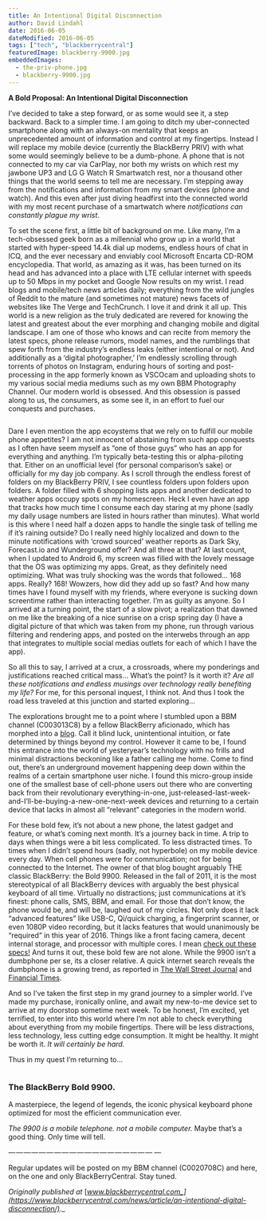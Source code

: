 ```yaml
---
title: An Intentional Digital Disconnection
author: David Lindahl
date: 2016-06-05
dateModified: 2016-06-05
tags: ["tech", "blackberrycentral"]
featuredImage: blackberry-9900.jpg
embeddedImages:
  - the-priv-phone.jpg
  - blackberry-9900.jpg
---
```


**A Bold Proposal: An Intentional Digital Disconnection**

I’ve decided to take a step forward, or as some would see it, a step backward. Back to a simpler time. I am going to ditch my uber-connected smartphone along with an always-on mentality that keeps an unprecedented amount of information and control at my fingertips. Instead I will replace my mobile device (currently the BlackBerry PRIV) with what some would seemingly believe to be a dumb-phone. A phone that is not connected to my car via CarPlay, nor both my wrists on which rest my jawbone UP3 and LG G Watch R Smartwatch rest, nor a thousand other things that the world seems to tell me are necessary. I’m stepping away from the notifications and information from my smart devices (phone and watch). And this even after just diving headfirst into the connected world with my most recent purchase of a smartwatch where _notifications can constantly plague my wrist_.

To set the scene first, a little bit of background on me. Like many, I’m a tech-obsessed geek born as a millennial who grow up in a world that started with hyper-speed 14.4k dial up modems, endless hours of chat in ICQ, and the ever necessary and enviably cool Microsoft Encarta CD-ROM encyclopedia. That world, as amazing as it was, has been turned on its head and has advanced into a place with LTE cellular internet with speeds up to 50 Mbps in my pocket and Google Now results on my wrist. I read blogs and mobile/tech news articles daily; everything from the wild jungles of Reddit to the mature (and sometimes not mature) news facets of websites like The Verge and TechCrunch. I love it and drink it all up. This world is a new religion as the truly dedicated are revered for knowing the latest and greatest about the ever morphing and changing mobile and digital landscape. I am one of those who knows and can recite from memory the latest specs, phone release rumors, model names, and the rumblings that spew forth from the industry’s endless leaks (either intentional or not). And additionally as a ‘digital photographer,’ I’m endlessly scrolling through torrents of photos on Instagram, enduring hours of sorting and post-processing in the app formerly known as VSCOcam and uploading shots to my various social media mediums such as my own BBM Photography Channel. Our modern world is obsessed. And this obsession is passed along to us, the consumers, as some see it, in an effort to fuel our conquests and purchases.

<Img fluid={props.embedded.image1.fluid} />

Dare I even mention the app ecoystems that we rely on to fulfill our mobile phone appetites? I am not innocent of abstaining from such app conquests as I often have seem myself as “one of those guys” who has an app for everything and anything. I’m typically beta-testing this or alpha-piloting that. Either on an unofficial level (for personal comparison’s sake) or officially for my day job company. As I scroll through the endless forest of folders on my BlackBerry PRIV, I see countless folders upon folders upon folders. A folder filled with 6 shopping lists apps and another dedicated to weather apps occupy spots on my homescreen. Heck I even have an app that tracks how much time I consume each day staring at my phone (sadly my daily usage numbers are listed in hours rather than minutes). What world is this where I need half a dozen apps to handle the single task of telling me if it’s raining outside? Do I really need highly localized and down to the minute notifications with ‘crowd sourced’ weather reports as Dark Sky, Forecast.io and Wunderground offer? And all three at that? At last count, when I updated to Android 6, my screen was filled with the lovely message that the OS was optimizing my apps. Great, as they definitely need optimizing. What was truly shocking was the words that followed… 168 apps. Really? 168! Wowzers, how did they add up so fast? And how many times have I found myself with my friends, where everyone is sucking down screentime rather than interacting together. I’m as guilty as anyone. So I arrived at a turning point, the start of a slow pivot; a realization that dawned on me like the breaking of a nice sunrise on a crisp spring day (I have a digital picture of that which was taken from my phone, run through various filtering and rendering apps, and posted on the interwebs through an app that integrates to multiple social medias outlets for each of which I have the app).

So all this to say, I arrived at a crux, a crossroads, where my ponderings and justifications reached critical mass… What’s the point? Is it worth it? _Are all these notifications and endless musings over technology really benefiting my life?_ For me, for this personal inquest, I think not. And thus I took the road less traveled at this junction and started exploring…

The explorations brought me to a point where I stumbled upon a BBM channel (C003013C8) by a fellow BlackBerry aficionado, which has morphed into a [blog](https://stillboldblog.wordpress.com%29/). Call it blind luck, unintentional intuition, or fate determined by things beyond my control. However it came to be, I found this entrance into the world of yesteryear’s technology with no frills and minimal distractions beckoning like a father calling me home. Come to find out, there’s an underground movement happening deep down within the realms of a certain smartphone user niche. I found this micro-group inside one of the smallest base of cell-phone users out there who are converting back from their revolutionary everything-in-one, just-released-last-week-and-I’ll-be-buying-a-new-one-next-week devices and returning to a certain device that lacks in almost all “relevant” categories in the modern world.

For these bold few, it’s not about a new phone, the latest gadget and feature, or what’s coming next month. It’s a journey back in time. A trip to days when things were a bit less complicated. To less distracted times. To times when I didn’t spend hours (sadly, not hyperbole) on my mobile device every day. When cell phones were for communication; not for being connected to the Internet. The owner of that blog bought arguably THE classic BlackBerry: the Bold 9900. Released in the fall of 2011, it is the most stereotypical of all BlackBerry devices with arguably the best physical keyboard of all time. Virtually no distractions; just communications at it’s finest: phone calls, SMS, BBM, and email. For those that don’t know, the phone would be, and will be, laughed out of my circles. Not only does it lack “advanced features” like USB-C, Qi/quick charging, a fingerprint scanner, or even 1080P video recording, but it lacks features that would unanimously be “required” in this year of 2016. Things like a front facing camera, decent internal storage, and processor with multiple cores. I mean [check out these specs!](http://www.gsmarena.com/blackberry_bold_touch_9900-3116.php) And turns it out, these bold few are not alone. While the 9900 isn’t a dumbphone per se, its a closer relative. A quick internet search reveals the dumbphone is a growing trend, as reported in [The Wall Street Journal](http://www.wsj.com/articles/its-ok-not-to-use-a-smartphone-1461780160?mod=ST1&mod=videorelated) and [Financial Times](https://next.ft.com/content/4213996a-db11-11e5-a72f-1e7744c66818).

And so I’ve taken the first step in my grand journey to a simpler world. I’ve made my purchase, ironically online, and await my new-to-me device set to arrive at my doorstop sometime next week. To be honest, I’m excited, yet terrified, to enter into this world where I’m not able to check everything about everything from my mobile fingertips. There will be less distractions, less technology, less cutting edge consumption. It might be healthy. It might be worth it. _It will certainly be hard._

Thus in my quest I’m returning to…

<Img fluid={props.embedded.image2.fluid} />

### The BlackBerry Bold 9900.

A masterpiece, the legend of legends, the iconic physical keyboard phone optimized for most the efficient communication ever.

_The 9900 is a mobile telephone. not a mobile computer._ Maybe that’s a good thing. Only time will tell.

— — — — — — — — — — — — — — — — — — — —

Regular updates will be posted on my BBM channel (C0020708C) and here, on the one and only BlackBerryCentral. Stay tuned.

_Originally published at_ [_www.blackberrycentral.com_](https://www.blackberrycentral.com/news/article/an-intentional-digital-disconnection/)_._